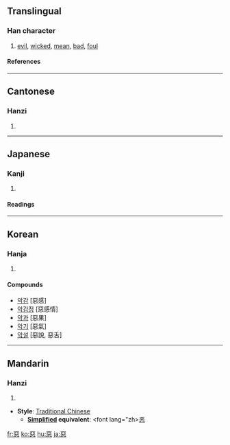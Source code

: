 {{see|悪|恶}}

==Translingual==
===Han character===
{{Han char|rn=61|rad=心|as=08|sn=12|four=1033<sub>1</sub>|canj=一一心 (MMP)}}
# [[evil]], [[wicked]], [[mean]], [[bad]], [[foul]]
====References====
{{Han ref|kx=0391.250|dkj=10824|dj=0724.070|hdz=42307.120|uh=60E1|ud=24801|bh=B463|bd=46179}}
----
==Cantonese==
===Hanzi===
{{yue-hanzi|jyut=|y=ngok3, ok3, wu1, wu3}}
# {{defn|Cantonese}}
----
==Japanese==
===Kanji===
{{ja-kanji|grade=|rs=心08}}
# {{defn|Japanese}} 
====Readings====
{{ja-readings|on=[[お]] (o), [[あく]] (aku)|kun=[[わるい]] (warui)}}

----

==Korean==
===Hanja===
{{ko-hanja|hangeul=[[악]], [[오]]|eumhun=|rv=ak, o|mr=ak, o|y=ak, o}}
# {{defn|Korean}}

====Compounds====
*[[악감]] [惡感]
*[[악감정]] [惡感情]
*[[악과]] [惡果]
*[[악기]] [惡氣]
*[[악설]] [惡說, 惡舌]
----
==Mandarin==
===Hanzi===
{{cmn-hanzi|pin=[[è]] ([[e4]])|wg=o<sup>4</sup>}}
# {{defn|Mandarin}}

* '''Style''': [[Traditional Chinese]] 
** '''[[Simplified Chinese|Simplified]] equivalent''': <font lang="zh>[[恶]]</font>

[[fr:惡]]
[[ko:惡]]
[[hu:惡]]
[[ja:惡]]